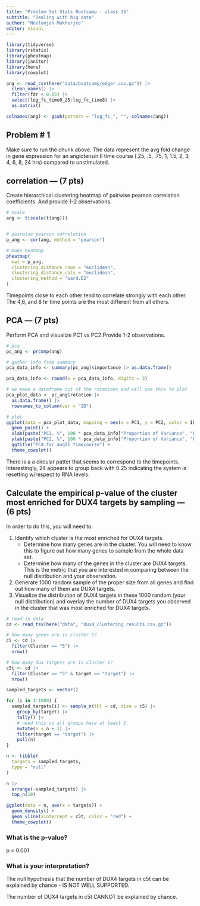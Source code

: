 ```yaml
---
title: "Problem Set Stats Bootcamp - class 15"
subtitle: "Dealing with big data"
author: "Neelanjan Mukherjee"
editor: visual
---
```


```r
library(tidyverse)
library(rstatix)
library(pheatmap)
library(janitor)
library(here)
library(cowplot)
```

```r
ang <- read_csv(here("data/bootcamp/edger.csv.gz")) |>
  clean_names() |>
  filter(fdr < 0.05) |>
  select(log_fc_time0_25:log_fc_time8) |>
  as.matrix()

colnames(ang) <- gsub(pattern = "log_fc_", "", colnames(ang))
```

## Problem \# 1

Make sure to run the chunk above. The data represent the avg fold change in gene expression for an angiotensin II time course (.25, .5, .75, 1, 1.5, 2, 3, 4, 6, 8, 24 hrs) compared to unstimulated.

## correlation --- (7 pts)

Create hierarchical clustering heatmap of pairwise pearson correlation coefficients. And provide 1-2 observations.

```r
# scale
ang <- t(scale(t(ang)))


# pairwise pearson correlation
p_ang <- cor(ang, method = "pearson")

# make heatmap
pheatmap(
  mat = p_ang,
  clustering_distance_rows = "euclidean",
  clustering_distance_cols = "euclidean",
  clustering_method = "ward.D2"
)
```

Timepoints close to each other tend to correlate strongly with each other. The 4,6, and 8 hr time points are the most different from all others.

## PCA --- (7 pts)

Perform PCA and visualize PC1 vs PC2.Provide 1-2 observations.

```r
# pca
pc_ang <- prcomp(ang)

# gather info from summary
pca_data_info <- summary(pc_ang)$importance |> as.data.frame()

pca_data_info <- round(x = pca_data_info, digits = 3)

# we make a dataframe out of the rotations and will use this to plot
pca_plot_data <- pc_ang$rotation |>
  as.data.frame() |>
  rownames_to_column(var = "ID")

# plot
ggplot(data = pca_plot_data, mapping = aes(x = PC1, y = PC2, color = ID)) +
  geom_point() +
  xlab(paste("PC1, %", 100 * pca_data_info["Proportion of Variance", "PC1"])) +
  ylab(paste("PC2, %", 100 * pca_data_info["Proportion of Variance", "PC2"])) +
  ggtitle("PCA for angII timecourse") +
  theme_cowplot()
```

There is a a circular patter that seems to correspond to the timepoints. Interestingly, 24 appears to group back with 0.25 indicating the system is resetting w/respect to RNA levels.

## Calculate the empirical p-value of the cluster most enriched for DUX4 targets by sampling --- (6 pts) {.smaller}

In order to do this, you will need to:

1.  Identify which cluster is the most enriched for DUX4 targets.
    -   Determine how many genes are in the cluster. You will need to know this to figure out how many genes to sample from the whole data set.
    -   Determine how many of the genes in the cluster are DUX4 targets. This is the metric that you are interested in comparing between the null distribution and your observation.
2.  Generate 1000 random sample of the proper size from all genes and find out how many of them are DUX4 targets.
3.  Visualize the distribution of DUX4 targets in these 1000 random (your null distribution) and overlay the number of DUX4 targets you observed in the cluster that was most enriched for DUX4 targets.

```r
# read in data
cd <- read_tsv(here("data", "dux4_clustering_results.csv.gz"))

# how many genes are in cluster 5?
c5 <- cd |>
  filter(Cluster == "5") |>
  nrow()

# how many dux targets are in cluster 5?
c5t <- cd |>
  filter(Cluster == "5" & target == "target") |>
  nrow()

sampled_targets <- vector()

for (i in 1:1000) {
  sampled_targets[i] <- sample_n(tbl = cd, size = c5) |>
    group_by(target) |>
    tally() |>
    # need this so all groups have at least 1.
    mutate(n = n + 1) |>
    filter(target == "target") |>
    pull(n)
}

n <- tibble(
  targets = sampled_targets,
  type = "null"
)

n |>
  arrange(-sampled_targets) |>
  top_n(10)

ggplot(data = n, aes(x = targets)) +
  geom_density() +
  geom_vline(xintercept = c5t, color = "red") +
  theme_cowplot()
```

### What is the p-value?

p \< 0.001

### What is your interpretation?

The null hypothesis that the number of DUX4 targets in c5t can be explained by chance - IS NOT WELL SUPPORTED.

The number of DUX4 targets in c5t CANNOT be explained by chance.
